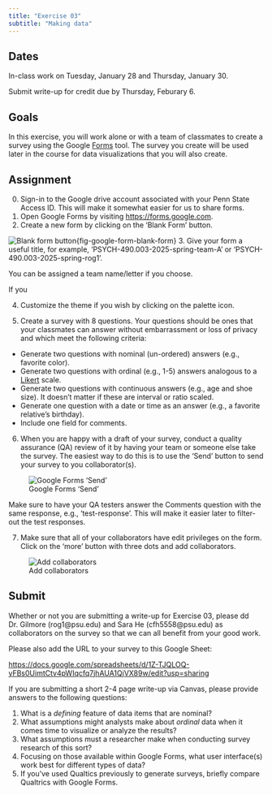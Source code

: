 ```yaml
---
title: "Exercise 03"
subtitle: "Making data"
---
```


## Dates {-}

In-class work on Tuesday, January 28 and Thursday, January 30.

Submit write-up for credit [due]{.orange_due} by Thursday, Feburary 6.

## Goals {-}

In this exercise, you will work alone or with a team of classmates to create a survey using the Google [Forms](https://forms.google.com) tool.
The survey you create will be used later in the course for data visualizations that you will also create.

## Assignment {-}

0. Sign-in to the Google drive account associated with your Penn State Access ID. This will make it somewhat easier for us to share forms.
1. Open Google Forms by visiting <https://forms.google.com>.
2. Create a new form by clicking on the 'Blank Form' button.

![Blank form button](../include/img/google-forms-blank-form.png){fig-google-form-blank-form}
3. Give your form a useful title, for example, 'PSYCH-490.003-2025-spring-team-A' or 'PSYCH-490.003-2025-spring-rog1'.

::: {.callout-important}
You can be assigned a team name/letter if you choose.

If you 
:::

4. Customize the theme if you wish by clicking on the palette icon.

5. Create a survey with 8 questions. Your questions should be ones that your classmates can answer without embarrassment or loss of privacy and which meet the following criteria:

- Generate two questions with nominal (un-ordered) answers (e.g., favorite color).
- Generate two questions with ordinal (e.g., 1-5) answers analogous to a [Likert](https://en.wikipedia.org/wiki/Likert_scale) scale.
- Generate two questions with continuous answers (e.g., age and shoe size). It doesn't matter if these are interval or ratio scaled.
- Generate one question with a date or time as an answer (e.g., a favorite relative's birthday).
- Include one field for comments.

6. When you are happy with a draft of your survey, conduct a quality assurance (QA) review of it by having your team or someone else take the survey. The easiest way to do this is to use the 'Send' button to send your survey to you collaborator(s).

![Google Forms 'Send'](../include/img/google-forms-send-button.png)

Make sure to have your QA testers answer the Comments question with the same response, e.g., 'test-response'. This will make it easier later to filter-out the test responses.

7. Make sure that all of your collaborators have edit privileges on the form. Click on the 'more' button with three dots and add collaborators.

![Add collaborators](../include/img/google-forms-add-collaborators.png)

## Submit {-}

Whether or not you are submitting a write-up for Exercise 03, please dd Dr. Gilmore (rog1@psu.edu) and Sara He (cfh5558@psu.edu) as collaborators on the survey so that we can all benefit from your good work.

Please also add the URL to your survey to this Google Sheet:

<https://docs.google.com/spreadsheets/d/1Z-TJQLOQ-yFBs0UimtCtv4pWIqcfq7jhAUA1QjVX89w/edit?usp=sharing>

If you are submitting a short 2-4 page write-up via Canvas, please provide answers to the following questions:

1. What is a *defining* feature of data items that are nominal? \
2. What assumptions might analysts make about *ordinal* data when it comes time to visualize or analyze the results? \
3. What assumptions must a researcher make when conducting survey research of this sort? \
4. Focusing on those available within Google Forms, what user interface(s) work best for different types of data? \
5. If you've used Qualtics previously to generate surveys, briefly compare Qualtrics with Google Forms.

